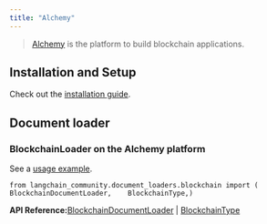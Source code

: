 ```yaml
---
title: "Alchemy"
---
```


> [Alchemy](https://www.alchemy.com) is the platform to build blockchain applications.

## Installation and Setup

Check out the [installation guide](/src/oss/integrations/document_loaders/blockchain).

## Document loader

### BlockchainLoader on the Alchemy platform

See a [usage example](/src/oss/integrations/document_loaders/blockchain).

```
from langchain_community.document_loaders.blockchain import (    BlockchainDocumentLoader,    BlockchainType,)
```

**API Reference:**[BlockchainDocumentLoader](https://python.langchain.com/api_reference/community/document_loaders/langchain_community.document_loaders.blockchain.BlockchainDocumentLoader.html) | [BlockchainType](https://python.langchain.com/api_reference/community/document_loaders/langchain_community.document_loaders.blockchain.BlockchainType.html)
